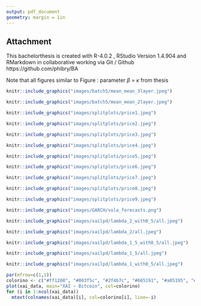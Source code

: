 ```yaml
---
output: pdf_document
geometry: margin = 1in
---
```


## Attachment

This bachelorthesis is created  with R-4.0.2 , RStudio Version 1.4.904 and RMarkdown in collaborative working via Git / Github
https://github.com/phibry/BA 

Note that all figures similar to Figure \ref{fig:all2_05}:  parameter $\beta$ = $\kappa$ from thesis


```r
knitr::include_graphics("images/batch5/mean_mean_3layer.jpeg")
```

```r
knitr::include_graphics("images/batch5/mean_mean_2layer.jpeg")
```


```r
knitr::include_graphics("images/splitplots/price1.jpeg")
```

```r
knitr::include_graphics("images/splitplots/price2.jpeg")
```

```r
knitr::include_graphics("images/splitplots/price3.jpeg")
```


```r
knitr::include_graphics("images/splitplots/price4.jpeg")
```

```r
knitr::include_graphics("images/splitplots/price5.jpeg")
```

```r
knitr::include_graphics("images/splitplots/price6.jpeg")
```


```r
knitr::include_graphics("images/splitplots/price7.jpeg")
```

```r
knitr::include_graphics("images/splitplots/price8.jpeg")
```

```r
knitr::include_graphics("images/splitplots/price9.jpeg")
```

```r
knitr::include_graphics("images/GARCH/vola_forecasts.png")
```


```r
knitr::include_graphics("images/xailpd/lambda_2_with0_5/all.jpeg")
```

```r
knitr::include_graphics("images/xailpd/lambda_2/all.jpeg")
```

```r
knitr::include_graphics("images/xailpd/lambda_1_5_with0_5/all.jpeg")
```

```r
knitr::include_graphics("images/xailpd/lambda_1_5/all.jpeg")
```

```r
knitr::include_graphics("images/xailpd/lambda_1_with0_5/all.jpeg")
```

```r
par(mfrow=c(1,1))
colorino <- c("#ff1208", "#003f5c", "#2f4b7c", "#665191", "#a05195", "#d45087", "#f6004a", "#004c6d", "#0075b6", "#665191", "#ff7c43")
plot(xai_data, main="XAI ~ Bitcoin", col=colorino)
for (i in 1:ncol(xai_data))
  mtext(colnames(xai_data)[i], col=colorino[i], line=-i)
```